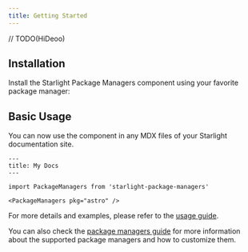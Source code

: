 ```yaml
---
title: Getting Started
---
```



// TODO(HiDeoo)

## Installation

Install the Starlight Package Managers component using your favorite package manager:

<PackageManagers pkg="starlight-package-managers" />

## Basic Usage

You can now use the component in any MDX files of your Starlight documentation site.

```mdx
---
title: My Docs
---

import PackageManagers from 'starlight-package-managers'

<PackageManagers pkg="astro" />
```

For more details and examples, please refer to the [usage guide](/guides/usage).

You can also check the [package managers guide](/guides/package-managers) for more information about the supported package managers and how to customize them.
